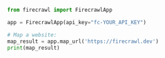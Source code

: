 ```python Python
from firecrawl import FirecrawlApp

app = FirecrawlApp(api_key="fc-YOUR_API_KEY")

# Map a website:
map_result = app.map_url('https://firecrawl.dev')
print(map_result)
```

